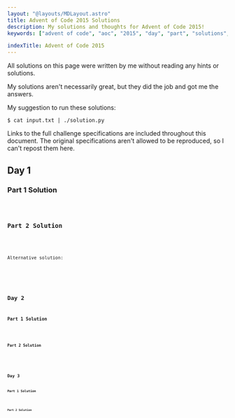 ```yaml
---
layout: "@layouts/MDLayout.astro"
title: Advent of Code 2015 Solutions
description: My solutions and thoughts for Advent of Code 2015!
keywords: ["advent of code", "aoc", "2015", "day", "part", "solutions", "thoughts", "python", "c++", "cpp"]

indexTitle: Advent of Code 2015
---
```






All solutions on this page were written by me without reading any hints or solutions.

My solutions aren't necessarily great, but they did the job and got me the answers.

My suggestion to run these solutions:
```
$ cat input.txt | ./solution.py
```

Links to the full challenge specifications are included throughout this document. The original specifications aren't allowed to be reproduced, so I can't repost them here.


<Divider />

## Day 1 <Spec href="https://adventofcode.com/2015/day/1" />

### Part 1 Solution


<Code code={Day01Part1} lang="py" />

### Part 2 Solution


<Code code={Day01Part2v1} lang="py" />

Alternative solution:


<Code code={Day01Part2v2} lang="py" />


<Divider />

## Day 2 <Spec href="https://adventofcode.com/2015/day/2" />

### Part 1 Solution


<Code code={Day02Part1} lang="py" />

### Part 2 Solution


<Code code={Day02Part2} lang="py" />


<Divider />

## Day 3 <Spec href="https://adventofcode.com/2015/day/3" />

### Part 1 Solution


<Code code={Day03Part1} lang="py" />

### Part 2 Solution


<Code code={Day03Part2v2} lang="py" />

